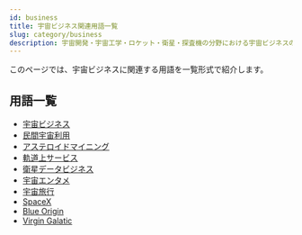 ```yaml
---
id: business
title: 宇宙ビジネス関連用語一覧
slug: category/business
description: 宇宙開発・宇宙工学・ロケット・衛星・探査機の分野における宇宙ビジネスの用語の一覧です．意味・定義・概要・説明ページへと移ることができます．
---
```



<Head>
  <script type="application/ld+json">
    {`{
      "@context": "https://schema.org",
      "@type": "DefinedTerm",
      "name": "宇宙ビジネス関連用語一覧",
      "inDefinedTermSet": "https://www.space-portal.org",
      "termCode": "category/business",
      "description": "宇宙開発・宇宙工学・ロケット・衛星・探査機の分野における宇宙ビジネス用語の一覧です．意味・定義・概要・説明ページへと移ることができます．",
      "url": "https://www.space-portal.org/docs/category/business"
    }`}
  </script>
</Head>

このページでは、宇宙ビジネスに関連する用語を一覧形式で紹介します。

## 用語一覧

- [宇宙ビジネス](docs/business/space-business)
- [民間宇宙利用](docs/business/private-space-utilization)
- [アステロイドマイニング](docs/business/category/asteroid-mining)
- [軌道上サービス](docs/business/category/on-orbit-service)
- [衛星データビジネス](docs/business/category/satellite-data-business)
- [宇宙エンタメ](docs/business/category/space-entertainment)
- [宇宙旅行](docs/business/category/space-tourism)
- [SpaceX](docs/business/company/spacex)
- [Blue Origin](docs/business/company/blue-origin)
- [Virgin Galatic](docs/business/company/virgin-galatic)
